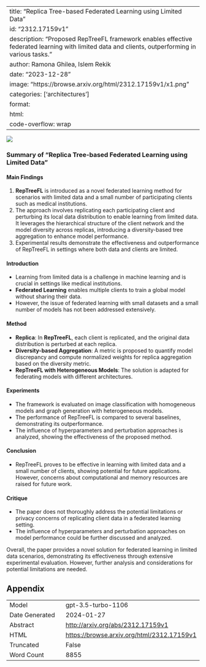 
---
title: "Replica Tree-based Federated Learning using Limited Data"
id: "2312.17159v1"
description: "Proposed RepTreeFL framework enables effective federated learning with limited data and clients, outperforming in various tasks."
author: Ramona Ghilea, Islem Rekik
date: "2023-12-28"
image: "https://browse.arxiv.org/html/2312.17159v1/x1.png"
categories: ['architectures']
format:
  html:
    code-overflow: wrap
---

![](https://browse.arxiv.org/html/2312.17159v1/x1.png)

### Summary of "Replica Tree-based Federated Learning using Limited Data"

#### Main Findings
1. **RepTreeFL** is introduced as a novel federated learning method for scenarios with limited data and a small number of participating clients such as medical institutions.
2. The approach involves replicating each participating client and perturbing its local data distribution to enable learning from limited data. It leverages the hierarchical structure of the client network and the model diversity across replicas, introducing a diversity-based tree aggregation to enhance model performance.
3. Experimental results demonstrate the effectiveness and outperformance of RepTreeFL in settings where both data and clients are limited.

#### Introduction
- Learning from limited data is a challenge in machine learning and is crucial in settings like medical institutions.
- **Federated Learning** enables multiple clients to train a global model without sharing their data.
- However, the issue of federated learning with small datasets and a small number of models has not been addressed extensively.

#### Method
- **Replica**: In **RepTreeFL**, each client is replicated, and the original data distribution is perturbed at each replica.
- **Diversity-based Aggregation**: A metric is proposed to quantify model discrepancy and compute normalized weights for replica aggregation based on the diversity metric.
- **RepTreeFL with Heterogeneous Models**: The solution is adapted for federating models with different architectures.

#### Experiments
- The framework is evaluated on image classification with homogeneous models and graph generation with heterogeneous models.
- The performance of RepTreeFL is compared to several baselines, demonstrating its outperformance.
- The influence of hyperparameters and perturbation approaches is analyzed, showing the effectiveness of the proposed method.

#### Conclusion
- RepTreeFL proves to be effective in learning with limited data and a small number of clients, showing potential for future applications. However, concerns about computational and memory resources are raised for future work.

#### Critique
- The paper does not thoroughly address the potential limitations or privacy concerns of replicating client data in a federated learning setting.
- The influence of hyperparameters and perturbation approaches on model performance could be further discussed and analyzed.

Overall, the paper provides a novel solution for federated learning in limited data scenarios, demonstrating its effectiveness through extensive experimental evaluation. However, further analysis and considerations for potential limitations are needed.

## Appendix

|          |          |
|----------|----------|
| Model     | gpt-3.5-turbo-1106       |
| Date Generated     | 2024-01-27       |
| Abstract | [http://arxiv.org/abs/2312.17159v1](http://arxiv.org/abs/2312.17159v1)        |
| HTML     | [https://browse.arxiv.org/html/2312.17159v1](https://browse.arxiv.org/html/2312.17159v1)       |
| Truncated       | False       |
| Word Count       | 8855       |